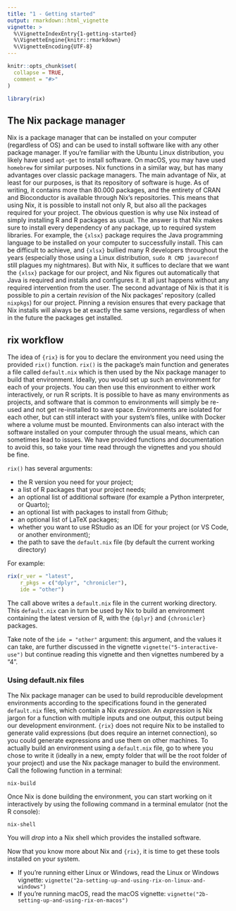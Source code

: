 ```yaml
---
title: "1 - Getting started"
output: rmarkdown::html_vignette
vignette: >
  %\VignetteIndexEntry{1-getting-started}
  %\VignetteEngine{knitr::rmarkdown}
  %\VignetteEncoding{UTF-8}
---
```


```r
knitr::opts_chunk$set(
  collapse = TRUE,
  comment = "#>"
)
```

```r
library(rix)
```

<!-- WARNING - This vignette is generated by {fusen} from dev/1-getting_started.Rmd: do not edit by hand -->

## The Nix package manager

Nix is a package manager that can be installed on your computer (regardless of
OS) and can be used to install software like with any other package manager. If
you're familiar with the Ubuntu Linux distribution, you likely have used
`apt-get` to install software. On macOS, you may have used `homebrew` for
similar purposes. Nix functions in a similar way, but has many advantages over
classic package managers. The main advantage of Nix, at least for our purposes,
is that its repository of software is huge. As of writing, it contains more than
80.000 packages, and the entirety of CRAN and Bioconductor is available through
Nix's repositories. This means that using Nix, it is possible to install not
only R, but also all the packages required for your project. The obvious
question is why use Nix instead of simply installing R and R packages as usual.
The answer is that Nix makes sure to install every dependency of any package, up
to required system libraries. For example, the `{xlsx}` package requires the
Java programming language to be installed on your computer to successfully
install. This can be difficult to achieve, and `{xlsx}` bullied many R
developers throughout the years (especially those using a Linux distribution,
`sudo R CMD javareconf` still plagues my nightmares). But with Nix, it suffices
to declare that we want the `{xlsx}` package for our project, and Nix figures
out automatically that Java is required and installs and configures it. It all
just happens without any required intervention from the user. The second
advantage of Nix is that it is possible to *pin* a certain *revision* of the Nix
packages' repository (called `nixpkgs`) for our project. Pinning a revision
ensures that every package that Nix installs will always be at exactly the same
versions, regardless of when in the future the packages get installed.


## rix workflow

The idea of `{rix}` is for you to declare the environment you need using the
provided `rix()` function. `rix()` is the package’s main function and generates
a file called `default.nix` which is then used by the Nix package manager to
build that environment. Ideally, you would set up such an environment for each
of your projects. You can then use this environment to either work
interactively, or run R scripts. It is possible to have as many environments as
projects, and software that is common to environments will simply be re-used and
not get re-installed to save space. Environments are isolated for each other,
but can still interact with your system's files, unlike with Docker where a
volume must be mounted. Environments can also interact with the software
installed on your computer through the usual means, which can sometimes lead to
issues. We have provided functions and documentation to avoid this, so take your
time read through the vignettes and you should be fine.

`rix()` has several arguments:

- the R version you need for your project;
- a list of R packages that your project needs;
- an optional list of additional software (for example a Python interpreter, or Quarto);
- an optional list with packages to install from Github;
- an optional list of LaTeX packages;
- whether you want to use RStudio as an IDE for your project (or VS Code, or another environment);
- the path to save the `default.nix` file (by default the current working directory)

For example:


```r
rix(r_ver = "latest",
    r_pkgs = c("dplyr", "chronicler"),
    ide = "other")
```

The call above writes a `default.nix` file in the current working directory.
This `default.nix` can in turn be used by Nix to build an environment containing
the latest version of R, with the `{dplyr}` and `{chronicler}` packages.

Take note of the `ide = "other"` argument: this argument, and the values it
can take, are further discussed in the vignette `vignette("5-interactive-use")`
but continue reading this vignette and then vignettes numbered by a "4".


### Using default.nix files

The Nix package manager can be used to build reproducible development
environments according to the specifications found in the generated
`default.nix` files, which contain a Nix *expression*. An *expression* is Nix
jargon for a function with multiple inputs and one output, this output being our
development environment. `{rix}` does not require Nix to be installed to
generate valid expressions (but does require an internet connection), so you
could generate expressions and use them on other machines. To actually build an
environment using a `default.nix` file, go to where you chose to write it
(ideally in a new, empty folder that will be the root folder of your project)
and use the Nix package manager to build the environment. Call the following
function in a terminal:

```
nix-build
```

Once Nix is done building the environment, you can start working on it
interactively by using the following command in a terminal emulator (not the R
console):

```
nix-shell
```

You will *drop* into a Nix shell which provides the installed software.

Now that you know more about Nix and `{rix}`, it is time to get these tools
installed on your system.

- If you’re running either Linux or Windows, read the Linux or Windows vignette: `vignette("2a-setting-up-and-using-rix-on-linux-and-windows")`
- If you’re running macOS, read the macOS vignette: `vignette("2b-setting-up-and-using-rix-on-macos")`


